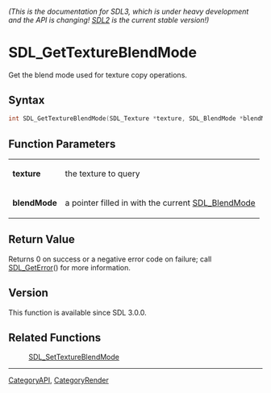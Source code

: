 ====== (This is the documentation for SDL3, which is under heavy development and the API is changing! [https://wiki.libsdl.org/ SDL2] is the current stable version!) ======
= SDL_GetTextureBlendMode =

Get the blend mode used for texture copy operations.

== Syntax ==

<syntaxhighlight lang='c'>
int SDL_GetTextureBlendMode(SDL_Texture *texture, SDL_BlendMode *blendMode);
</syntaxhighlight>

== Function Parameters ==

{|
|'''texture'''
|the texture to query
|-
|'''blendMode'''
|a pointer filled in with the current [[SDL_BlendMode]]
|}

== Return Value ==

Returns 0 on success or a negative error code on failure; call
[[SDL_GetError]]() for more information.

== Version ==

This function is available since SDL 3.0.0.

== Related Functions ==

:[[SDL_SetTextureBlendMode]]

----
[[CategoryAPI]], [[CategoryRender]]


